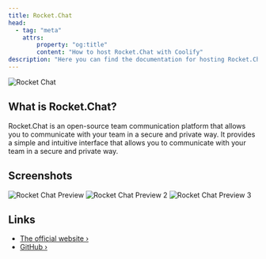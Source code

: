 ```yaml
---
title: Rocket.Chat
head:
  - tag: "meta"
    attrs:
        property: "og:title"
        content: "How to host Rocket.Chat with Coolify"
description: "Here you can find the documentation for hosting Rocket.Chat with Coolify."
---
```



<Badge text="One-click setup." variant="note" size="large" />

![Rocket Chat](https://raw.githubusercontent.com/RocketChat/Rocket.Chat.Artwork/master/Logos/2020/png/logo-horizontal-red.png)

## What is Rocket.Chat?

Rocket.Chat is an open-source team communication platform that allows you to communicate with your team in a secure and private way. It provides a simple and intuitive interface that allows you to communicate with your team in a secure and private way.

## Screenshots

![Rocket Chat Preview](https://cdn.prod.website-files.com/611a19b9853b7414a0f6b3f6/66d581308d32c005c08e1d32_emergency%20response.avif)
![Rocket Chat Preview 2](https://cdn.prod.website-files.com/611a19b9853b7414a0f6b3f6/66d6b552743cdc359b7b9fda_Group%205006.avif)
![Rocket Chat Preview 3](https://cdn.prod.website-files.com/611a19b9853b7414a0f6b3f6/6298ae98a2113078342a1c9c_team-collaboration.avif)

## Links

- [The official website ›](https://rocket.chat)
- [GitHub ›](https://github.com/RocketChat/Rocket.Chat)
